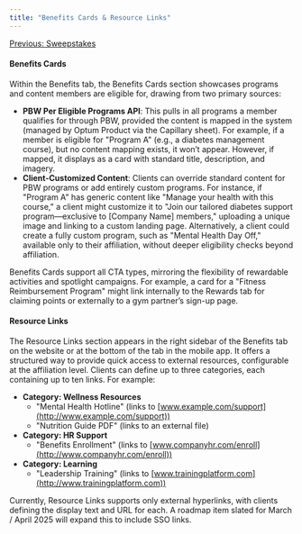 ```yaml
---
title: "Benefits Cards & Resource Links"
---
```


[Previous: Sweepstakes](/rally-engage/sweepstakes)

#### **Benefits Cards**

Within the Benefits tab, the Benefits Cards section showcases programs and content members are eligible for, drawing from two primary sources:

- **PBW Per Eligible Programs API**: This pulls in all programs a member qualifies for through PBW, provided the content is mapped in the system (managed by Optum Product via the Capillary sheet). For example, if a member is eligible for "Program A" (e.g., a diabetes management course), but no content mapping exists, it won’t appear. However, if mapped, it displays as a card with standard title, description, and imagery.
- **Client-Customized Content**: Clients can override standard content for PBW programs or add entirely custom programs. For instance, if "Program A" has generic content like "Manage your health with this course," a client might customize it to "Join our tailored diabetes support program—exclusive to \[Company Name\] members," uploading a unique image and linking to a custom landing page. Alternatively, a client could create a fully custom program, such as "Mental Health Day Off," available only to their affiliation, without deeper eligibility checks beyond affiliation.

Benefits Cards support all CTA types, mirroring the flexibility of rewardable activities and spotlight campaigns. For example, a card for a "Fitness Reimbursement Program" might link internally to the Rewards tab for claiming points or externally to a gym partner’s sign-up page.

#### **Resource Links**

The Resource Links section appears in the right sidebar of the Benefits tab on the website or at the bottom of the tab in the mobile app. It offers a structured way to provide quick access to external resources, configurable at the affiliation level. Clients can define up to three categories, each containing up to ten links. For example:

- **Category: Wellness Resources**
  - "Mental Health Hotline" (links to [www.example.com/support](http://www.example.com/support))
  - "Nutrition Guide PDF" (links to an external file)
- **Category: HR Support**
  - "Benefits Enrollment" (links to [www.companyhr.com/enroll](http://www.companyhr.com/enroll))
- **Category: Learning**
  - "Leadership Training" (links to [www.trainingplatform.com](http://www.trainingplatform.com))

Currently, Resource Links supports only external hyperlinks, with clients defining the display text and URL for each. A roadmap item slated for March / April 2025 will expand this to include SSO links.
